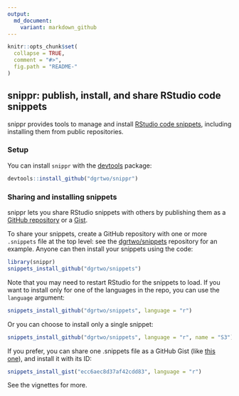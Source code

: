 ```yaml
---
output:
  md_document:
    variant: markdown_github
---
```


<!-- README.md is generated from README.Rmd. Please edit that file -->

```r
knitr::opts_chunk$set(
  collapse = TRUE,
  comment = "#>",
  fig.path = "README-"
)
```

snippr: publish, install, and share RStudio code snippets
------------------------------------------

snippr provides tools to manage and install [RStudio code snippets](http://blog.rstudio.org/2015/04/13/rstudio-v0-99-preview-code-snippets/), including installing them from public repositories.

### Setup

You can install `snippr` with the [devtools](https://github.com/hadley/devtools) package:

```r
devtools::install_github("dgrtwo/snippr")
```

### Sharing and installing snippets

snippr lets you share RStudio snippets with others by publishing them as a [GitHub repository](https://github.com/) or a [Gist](https://gist.github.com/).

To share your snippets, create a GitHub repository with one or more `.snippets` file at the top level: see the [dgrtwo/snippets](https://github.com/dgrtwo/snippets) repository for an example. Anyone can then install your snippets using the code:

```r
library(snippr)
snippets_install_github("dgrtwo/snippets")
```

Note that you may need to restart RStudio for the snippets to load. If you want to install only for one of the languages in the repo, you can use the `language` argument:

```r
snippets_install_github("dgrtwo/snippets", language = "r")
```

Or you can choose to install only a single snippet:

```r
snippets_install_github("dgrtwo/snippets", language = "r", name = "S3")
```

If you prefer, you can share one .snippets file as a GitHub Gist (like [this one](https://gist.github.com/dgrtwo/ecc6aec8d37af42cdd83)), and install it with its ID:

```r
snippets_install_gist("ecc6aec8d37af42cdd83", language = "r")
```

See the vignettes for more.
